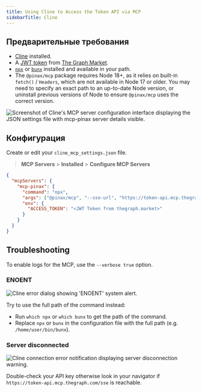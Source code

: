 ```yaml
---
title: Using Cline to Access the Token API via MCP
sidebarTitle: Cline
---
```


## Предварительные требования

- [Cline](https://cline.bot/) installed.
- A [JWT token](/token-api/quick-start) from [The Graph Market](https://thegraph.market/).
- [`npx`](https://docs.npmjs.com/downloading-and-installing-node-js-and-npm) or [`bunx`](https://bun.sh/) installed and available in your path.
- The `@pinax/mcp` package requires Node 18+, as it relies on built-in `fetch()` / `Headers`, which are not available in Node 17 or older. You may need to specify an exact path to an up-to-date Node version, or uninstall previous versions of Node to ensure `@pinax/mcp` uses the correct version.

![Screenshot of Cline's MCP server configuration interface displaying the JSON settings file with mcp-pinax server details visible.](/img/cline-preview-token-api.png)

## Конфигурация

Create or edit your `cline_mcp_settings.json` file.

> **MCP Servers** > **Installed** > **Configure MCP Servers**

```json label="cline_mcp_settings.json"
{
  "mcpServers": {
    "mcp-pinax": {
      "command": "npx",
      "args": ["@pinax/mcp", "--sse-url", "https://token-api.mcp.thegraph.com/sse"],
      "env": {
        "ACCESS_TOKEN": "<JWT Token from thegraph.market>"
      }
    }
  }
}
```

## Troubleshooting

To enable logs for the MCP, use the `--verbose true` option.

### ENOENT

![Cline error dialog showing 'ENOENT' system alert.](/img/cline-error.png)

Try to use the full path of the command instead:

- Run `which npx` or `which bunx` to get the path of the command.
- Replace `npx` or `bunx` in the configuration file with the full path (e.g. `/home/user/bin/bunx`).

### Server disconnected

![Cline connection error notification displaying server disconnection warning.](/img/cline-missing-variables.png)

Double-check your API key otherwise look in your navigator if `https://token-api.mcp.thegraph.com/sse` is reachable.
